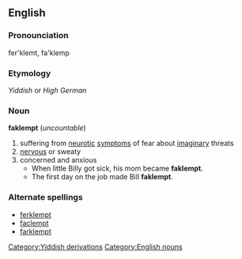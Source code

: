 == English ==
=== Pronounciation ===
fer'klemt, fa'klemp
=== Etymology ===
[[Category:Yiddish derivations]]
''Yiddish'' or ''High German''
=== Noun ===
[[Category:English nouns]]
'''faklempt''' (''uncountable'')
# suffering from [[neurotic]] [[symptom]]s of fear about [[imaginary]] threats
# [[nervous]] or sweaty
# concerned and anxious
#* When little Billy got sick, his mom became '''faklempt'''.
#* The first day on the job made Bill '''faklempt'''.
=== Alternate spellings ===
*[[ferklempt]]
*[[faclempt]]
*[[farklempt]]